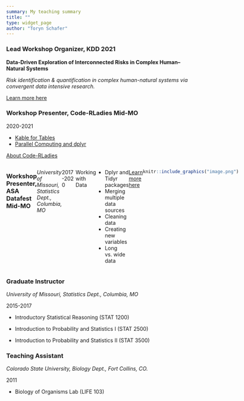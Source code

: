 ```yaml
---
summary: My teaching summary
title: ""
type: widget_page
author: "Toryn Schafer"
---
```


### Lead Workshop Organizer, KDD 2021

**Data-Driven Exploration of Interconnected Risks in Complex Human–Natural Systems**

*Risk identification & quantification in complex human-natural systems via convergent data intensive research.*

[Learn more here](https://sites.google.com/view/prism-prj/kdd-2021-workshop)

### Workshop Presenter, Code-RLadies Mid-MO

2020-2021

- [Kable for Tables](https://www.meetup.com/rladies-mid-mo/events/274537983/)
- [Parallel Computing and dplyr](https://www.meetup.com/rladies-mid-mo/events/269931968/)

[About Code-RLadies](https://code-rladies.github.io)

:::: {style="display: flex;"}

::: {}

### Workshop Presenter, ASA Datafest Mid-MO

*University of Missouri, Statistics Dept., Columbia, MO*  

2017-2020

Working with Data

- Dplyr and Tidyr packages
- Merging multiple data sources
- Cleaning data
- Creating new variables
- Long vs. wide data

[Learn more here](https://datafest.stat.missouri.edu/about.html)

:::

::: {}

```r
knitr::include_graphics("image.png")
```

:::

::::

### Graduate Instructor

*University of Missouri, Statistics Dept., Columbia, MO* 

2015-2017

-   Introductory Statistical Reasoning (STAT 1200)

-   Introduction to Probability and Statistics I (STAT 2500)

-   Introduction to Probability and Statistics II (STAT 3500)

### Teaching Assistant

*Colorado State University, Biology Dept., Fort Collins, CO.*

2011

-   Biology of Organisms Lab (LIFE 103)
